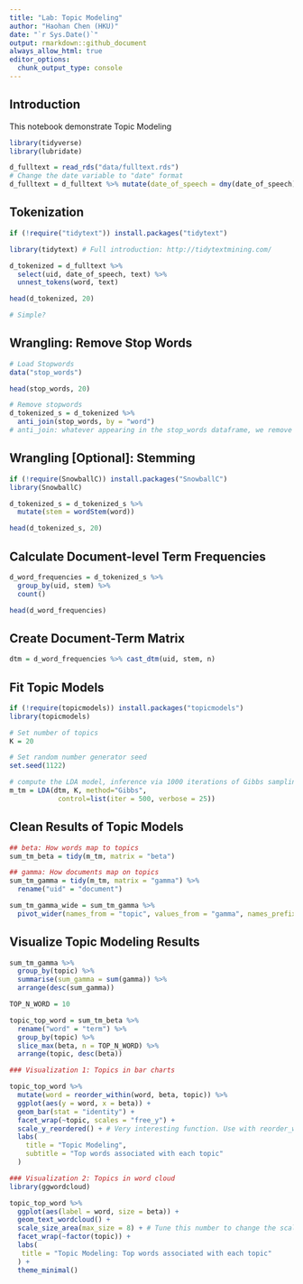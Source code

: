 ```yaml
---
title: "Lab: Topic Modeling"
author: "Haohan Chen (HKU)"
date: "`r Sys.Date()`"
output: rmarkdown::github_document
always_allow_html: true
editor_options: 
  chunk_output_type: console
---
```


## Introduction

This notebook demonstrate Topic Modeling

```r
library(tidyverse)
library(lubridate)
```

```r
d_fulltext = read_rds("data/fulltext.rds")
# Change the date variable to "date" format
d_fulltext = d_fulltext %>% mutate(date_of_speech = dmy(date_of_speech))
```

## Tokenization

```r
if (!require("tidytext")) install.packages("tidytext")

library(tidytext) # Full introduction: http://tidytextmining.com/
```

```r
d_tokenized = d_fulltext %>%
  select(uid, date_of_speech, text) %>%
  unnest_tokens(word, text)

head(d_tokenized, 20)

# Simple?
```

## Wrangling: Remove Stop Words

```r
# Load Stopwords
data("stop_words")

head(stop_words, 20)
```

```r
# Remove stopwords
d_tokenized_s = d_tokenized %>%
  anti_join(stop_words, by = "word")
# anti_join: whatever appearing in the stop_words dataframe, we remove it.
```

## Wrangling [Optional]: Stemming

```r
if (!require(SnowballC)) install.packages("SnowballC")
library(SnowballC)
```

```r
d_tokenized_s = d_tokenized_s %>%
  mutate(stem = wordStem(word))

head(d_tokenized_s, 20)
```

## Calculate Document-level Term Frequencies

```r
d_word_frequencies = d_tokenized_s %>%
  group_by(uid, stem) %>%
  count()

head(d_word_frequencies)
```

## Create Document-Term Matrix

```r
dtm = d_word_frequencies %>% cast_dtm(uid, stem, n)

```

## Fit Topic Models

```r
if (!require(topicmodels)) install.packages("topicmodels")
library(topicmodels)

# Set number of topics
K = 20

# Set random number generator seed
set.seed(1122)

# compute the LDA model, inference via 1000 iterations of Gibbs sampling
m_tm = LDA(dtm, K, method="Gibbs", 
            control=list(iter = 500, verbose = 25))
```

## Clean Results of Topic Models

```r
## beta: How words map to topics
sum_tm_beta = tidy(m_tm, matrix = "beta")

## gamma: How documents map on topics
sum_tm_gamma = tidy(m_tm, matrix = "gamma") %>%
  rename("uid" = "document") 

sum_tm_gamma_wide = sum_tm_gamma %>%
  pivot_wider(names_from = "topic", values_from = "gamma", names_prefix = "topic_")
```

## Visualize Topic Modeling Results

```r
sum_tm_gamma %>%
  group_by(topic) %>%
  summarise(sum_gamma = sum(gamma)) %>%
  arrange(desc(sum_gamma))
```

```r
TOP_N_WORD = 10

topic_top_word = sum_tm_beta %>%
  rename("word" = "term") %>%
  group_by(topic) %>%
  slice_max(beta, n = TOP_N_WORD) %>%
  arrange(topic, desc(beta))
```

```r
### Visualization 1: Topics in bar charts

topic_top_word %>%
  mutate(word = reorder_within(word, beta, topic)) %>%
  ggplot(aes(y = word, x = beta)) +
  geom_bar(stat = "identity") +
  facet_wrap(~topic, scales = "free_y") +
  scale_y_reordered() + # Very interesting function. Use with reorder_within
  labs(
    title = "Topic Modeling",
    subtitle = "Top words associated with each topic"
  )
```

```r
### Visualization 2: Topics in word cloud
library(ggwordcloud)

topic_top_word %>%
  ggplot(aes(label = word, size = beta)) +
  geom_text_wordcloud() +
  scale_size_area(max_size = 8) + # Tune this number to change the scale
  facet_wrap(~factor(topic)) +
  labs(
   title = "Topic Modeling: Top words associated with each topic"
  ) +
  theme_minimal()
```
